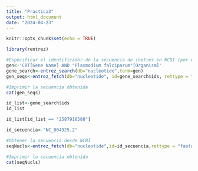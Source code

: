 ---
title: "Practica3"
output: html_document
date: "2024-04-23"
---

```{r setup, include=FALSE}
knitr::opts_chunk$set(echo = TRUE)
```

```{r}
library(rentrez)

#Especificar el identificador de la secuencia de inetres en NCBI (por ejemplo, el acceso de GenBank)
gen<-'CRT[Gene Name] AND "Plasmodium falciparum"[Organism]'
gene_search<-entrez_search(db="nucleotide",term=gen)
gen_seqs<-entrez_fetch(db="nucleotide", id=gene_search$ids, rettype = "fasta")

#Imprimir la secuencia obtenida
cat(gen_seqs)
```
```{r}
id_list<-gene_search$ids
id_list
```
```{r}
id_list[id_list == "2587918588"]
```
```{r}
id_secuencia<-"NC_004325.2"

#Obtener la secuencia desde NCBI
seqNucls<-entrez_fetch(db="nucleotide",id=id_secuencia,rettype = "fasta",retmode = "text")

#Imprimir la secuencia obtenida
cat(seqNucls)
```
